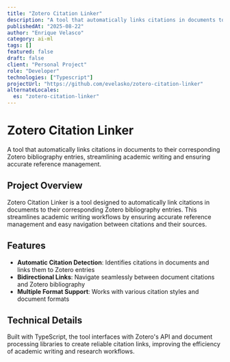 ```yaml
---
title: "Zotero Citation Linker"
description: "A tool that automatically links citations in documents to their corresponding Zotero bibliography entries, streamlining academic writing and ensuring accurate reference management."
publishedAt: "2025-08-22"
author: "Enrique Velasco"
category: ai-ml
tags: []
featured: false
draft: false
client: "Personal Project"
role: "Developer"
technologies: ["Typescript"]
projectUrl: "https://github.com/evelasko/zotero-citation-linker"
alternateLocales:
  es: "zotero-citation-linker"
---
```


# Zotero Citation Linker

A tool that automatically links citations in documents to their corresponding Zotero bibliography entries, streamlining academic writing and ensuring accurate reference management.

## Project Overview

Zotero Citation Linker is a tool designed to automatically link citations in documents to their corresponding Zotero bibliography entries. This streamlines academic writing workflows by ensuring accurate reference management and easy navigation between citations and their sources.

## Features

- **Automatic Citation Detection**: Identifies citations in documents and links them to Zotero entries
- **Bidirectional Links**: Navigate seamlessly between document citations and Zotero bibliography
- **Multiple Format Support**: Works with various citation styles and document formats

## Technical Details

Built with TypeScript, the tool interfaces with Zotero's API and document processing libraries to create reliable citation links, improving the efficiency of academic writing and research workflows.
